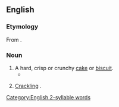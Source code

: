 ==English==

===Etymology===
From {{etyl|fr|en}} {{m|fr|craquelin}}.

===Noun===
{{en-noun}}

# A hard, crisp or crunchy [[cake]] or [[biscuit]].
#* {{quote-book|en|year=1842|author={{w|Letitia Elizabeth Landon}}|title=Lady Anne Granard|volume=1|page=208|text=I will take charge of the cake department, including, if I remember rightly, plum and plain, rout cakes, and macaroons, finger biscuits, and '''cracknels'''.}}
# {{lb|en|in the plural}} [[crackling|Crackling]] {{gloss|fried pork fat}}.

[[Category:English 2-syllable words]]